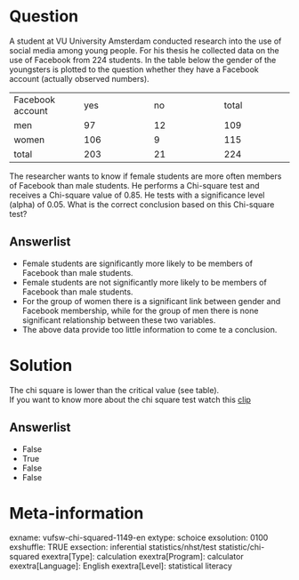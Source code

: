 Question
========
A student at VU University Amsterdam conducted research into the use of
social media among young people. For his thesis he collected data on the
use of Facebook from 224 students. In the table below the gender of the
youngsters is plotted to the question whether they have a Facebook
account (actually observed numbers).  
  

<table class="tvcss_2 tvcss_3">
<colgroup>
<col style="width: 25%" />
<col style="width: 25%" />
<col style="width: 25%" />
<col style="width: 25%" />
</colgroup>
<tbody>
<tr class="odd">
<td class="tvcss_4">Facebook account<br />
</td>
<td class="tvcss_5">yes<br />
</td>
<td class="tvcss_6">no<br />
</td>
<td class="tvcss_7">total<br />
</td>
</tr>
<tr class="even">
<td class="tvcss_4">men<br />
</td>
<td class="tvcss_5">97<br />
</td>
<td class="tvcss_6">12<br />
</td>
<td class="tvcss_7">109<br />
</td>
</tr>
<tr class="odd">
<td class="tvcss_4">women<br />
</td>
<td class="tvcss_5">106<br />
</td>
<td class="tvcss_6">9<br />
</td>
<td class="tvcss_7">115<br />
</td>
</tr>
<tr class="even">
<td class="tvcss_4">total<br />
</td>
<td class="tvcss_5">203<br />
</td>
<td class="tvcss_6">21<br />
</td>
<td class="tvcss_7">224<br />
</td>
</tr>
</tbody>
</table>

  
The researcher wants to know if female students are more often members
of Facebook than male students. He performs a Chi-square test and
receives a Chi-square value of 0.85. He tests with a significance level
(alpha) of 0.05. What is the correct conclusion based on this Chi-square
test?

Answerlist
----------
* Female students are significantly more likely to be members of Facebook
  than male students.
* Female students are not significantly more likely to be members of
  Facebook than male students.
* For the group of women there is a significant link between gender and
  Facebook membership, while for the group of men there is none
  significant relationship between these two variables.
* The above data provide too little information to come te a conclusion.

Solution
========





The chi square is lower than the critical value (see table).  
If you want to know more about the chi square test watch this
[clip](https://www.youtube.com/watch?v=izw6vGctckA&index=2&list=PLyLpEs0x9BnkqWS0k674CckSeAeJ4A3W7)


Answerlist
----------
* False
* True
* False
* False

Meta-information
================
exname: vufsw-chi-squared-1149-en
extype: schoice
exsolution: 0100
exshuffle: TRUE
exsection: inferential statistics/nhst/test statistic/chi-squared
exextra[Type]: calculation
exextra[Program]: calculator
exextra[Language]: English
exextra[Level]: statistical literacy

